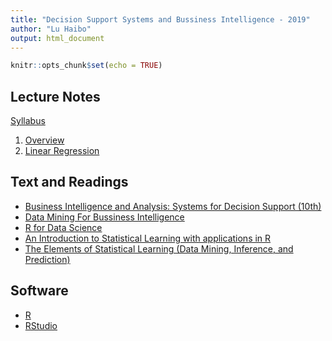 ```yaml
---
title: "Decision Support Systems and Bussiness Intelligence - 2019"
author: "Lu Haibo"
output: html_document
---
```


```r
knitr::opts_chunk$set(echo = TRUE)
```

## Lecture Notes

[Syllabus](lecture/0.syllabus.pdf)

1. [Overview](lecture/1.Overview.pdf)
2. [Linear Regression](lecture/2.LinearReg.pdf)

## Text and Readings

- [Business Intelligence and Analysis: Systems for Decision Support (10th)](book/Business_Intelligence_and_Analytics_Systems_for_Decision_10.pdf)
- [Data Mining For Bussiness Intelligence](book/DATA MINING For Bussiness Intelligence.zip)
- [R for Data Science](https://r4ds.had.co.nz/)
- [An Introduction to Statistical Learning with applications in R](book/An introduction to statistical learning with applications in R.pdf)
- [The Elements of Statistical Learning (Data Mining, Inference, and Prediction)](book/ESLII_print10.pdf)

## Software

- [R](https://www.r-project.org/)
- [RStudio](https://www.rstudio.com/)
